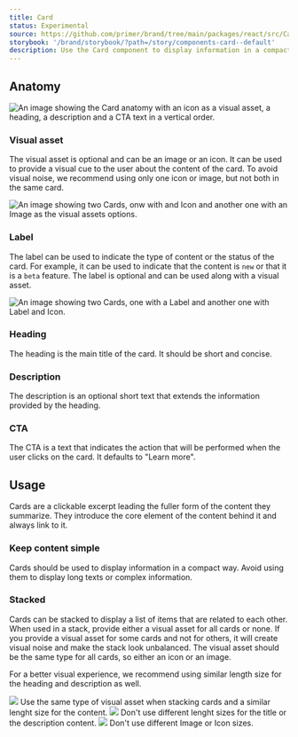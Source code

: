 ```yaml
---
title: Card
status: Experimental
source: https://github.com/primer/brand/tree/main/packages/react/src/Card/Card.tsx
storybook: '/brand/storybook/?path=/story/components-card--default'
description: Use the Card component to display information in a compact way and link to other internal pages.
---
```



## Anatomy

![An image showing the Card anatomy with an icon as a visual asset, a heading, a description and a CTA text in a vertical order.](https://github.com/primer/brand/assets/912236/633b83d8-4ea8-49bd-9d6c-45a1989060d9)

### Visual asset

The visual asset is optional and can be an image or an icon. It can be used to provide a visual cue to the user about the content of the card. To avoid visual noise, we recommend using only one icon or image, but not both in the same card.

![An image showing two Cards, onw with and Icon and another one with an Image as the visual assets options.](https://github.com/primer/brand/assets/912236/be65583b-f6f0-438a-8d2c-6b7a0a9fd3de)

### Label

The label can be used to indicate the type of content or the status of the card. For example, it can be used to indicate that the content is `new` or that it is a `beta` feature. The label is optional and can be used along with a visual asset.

![An image showing two Cards, one with a Label and another one with Label and Icon.](https://github.com/primer/brand/assets/912236/2d84fe89-2735-451e-9d1f-9a2f0297e7b5)

### Heading

The heading is the main title of the card. It should be short and concise.

### Description

The description is an optional short text that extends the information provided by the heading.

### CTA

The CTA is a text that indicates the action that will be performed when the user clicks on the card. It defaults to "Learn more".

## Usage

Cards are a clickable excerpt leading the fuller form of the content they summarize. They introduce the core element of the content behind it and always link to it.

### Keep content simple

Cards should be used to display information in a compact way. Avoid using them to display long texts or complex information.

### Stacked

Cards can be stacked to display a list of items that are related to each other. When used in a stack, provide either a visual asset for all cards or none. If you provide a visual asset for some cards and not for others, it will create visual noise and make the stack look unbalanced. The visual asset should be the same type for all cards, so either an icon or an image.

For a better visual experience, we recommend using similar length size for the heading and description as well.

<DoDontContainer stacked>
  <Do>
    <img src="https://github.com/primer/brand/assets/912236/66394dda-13de-4c86-bd82-534d99d593d8" />
    <Caption>
      Use the same type of visual asset when stacking cards and a similar lenght
      size for the content.
    </Caption>
  </Do>
  <Dont>
    <img src="https://github.com/primer/brand/assets/912236/c612ccf8-7c98-4213-92b9-2fdf6f0f1398" />
    <Caption>
      Don't use different lenght sizes for the title or the description content.
    </Caption>
  </Dont>
  <Dont>
    <img src="https://github.com/primer/brand/assets/912236/a665b68d-1a9e-421f-a230-60b5763b901e" />
    <Caption>Don't use different Image or Icon sizes.</Caption>
  </Dont>
</DoDontContainer>
